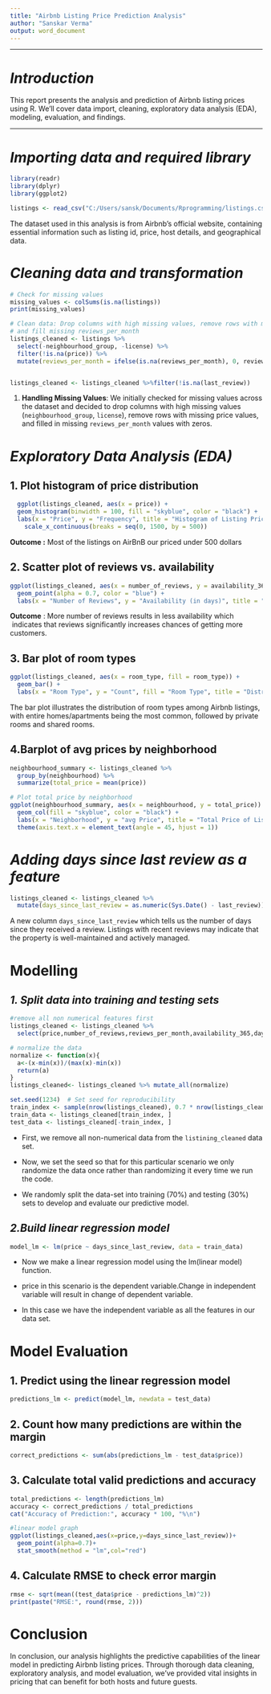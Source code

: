 ---
title: "Airbnb Listing Price Prediction Analysis"
author: "Sanskar Verma"
output: word_document
---

------------------------------------------------------------------------

# ***Introduction***

This report presents the analysis and prediction of Airbnb listing prices using R. We'll cover data import, cleaning, exploratory data analysis (EDA), modeling, evaluation, and findings.

------------------------------------------------------------------------

# *Importing data and required library*

```{r}
library(readr)
library(dplyr)
library(ggplot2)

listings <- read_csv("C:/Users/sansk/Documents/Rprogramming/listings.csv")
```

The dataset used in this analysis is from Airbnb's official website, containing essential information such as listing id, price, host details, and geographical data.

# *Cleaning data and transformation*

```{r}
# Check for missing values
missing_values <- colSums(is.na(listings))
print(missing_values)

# Clean data: Drop columns with high missing values, remove rows with missing price,
# and fill missing reviews_per_month
listings_cleaned <- listings %>%
  select(-neighbourhood_group, -license) %>%
  filter(!is.na(price)) %>%
  mutate(reviews_per_month = ifelse(is.na(reviews_per_month), 0, reviews_per_month))


listings_cleaned <- listings_cleaned %>%filter(!is.na(last_review))

```

1.  **Handling Missing Values**: We initially checked for missing values across the dataset and decided to drop columns with high missing values (`neighbourhood_group`, `license`), remove rows with missing price values, and filled in missing `reviews_per_month` values with zeros.

# *Exploratory Data Analysis (EDA)*

## 1. Plot histogram of price distribution

```{r}
  ggplot(listings_cleaned, aes(x = price)) +
  geom_histogram(binwidth = 100, fill = "skyblue", color = "black") +
  labs(x = "Price", y = "Frequency", title = "Histogram of Listing Prices")+
    scale_x_continuous(breaks = seq(0, 1500, by = 500))

```

**Outcome :** Most of the listings on AirBnB our priced under 500 dollars

## 2. Scatter plot of reviews vs. availability

```{r}
ggplot(listings_cleaned, aes(x = number_of_reviews, y = availability_365)) +
  geom_point(alpha = 0.7, color = "blue") +
  labs(x = "Number of Reviews", y = "Availability (in days)", title = "Impact of Reviews on Availability")


```

**Outcome** : More number of reviews results in less availability which  indicates that reviews significantly increases chances of getting more customers.

## 3. Bar plot of room types

```{r}
ggplot(listings_cleaned, aes(x = room_type, fill = room_type)) +
  geom_bar() +
  labs(x = "Room Type", y = "Count", fill = "Room Type", title = "Distribution of Room Types")

```

The bar plot illustrates the distribution of room types among Airbnb listings, with entire homes/apartments being the most common, followed by private rooms and shared rooms.

## 4.Barplot of avg prices by neighborhood

```{r}
neighbourhood_summary <- listings_cleaned %>%
  group_by(neighbourhood) %>%
  summarize(total_price = mean(price))

# Plot total price by neighborhood
ggplot(neighbourhood_summary, aes(x = neighbourhood, y = total_price)) +
  geom_col(fill = "skyblue", color = "black") +
  labs(x = "Neighborhood", y = "avg Price", title = "Total Price of Listings by Neighborhood") +
  theme(axis.text.x = element_text(angle = 45, hjust = 1))
```

# *Adding days since last review as a feature*

```{r}
listings_cleaned <- listings_cleaned %>%
  mutate(days_since_last_review = as.numeric(Sys.Date() - last_review))
```

A new column `days_since_last_review` which tells us the number of days since they received a review. Listings with recent reviews may indicate that the property is well-maintained and actively managed.

# Modelling

## *1. Split data into training and testing sets*

```{r}
#remove all non numerical features first
listings_cleaned <- listings_cleaned %>%
  select(price,number_of_reviews,reviews_per_month,availability_365,days_since_last_review)

# normalize the data
normalize <- function(x){
  a<-(x-min(x))/(max(x)-min(x))
  return(a)
}
listings_cleaned<- listings_cleaned %>% mutate_all(normalize)

set.seed(1234)  # Set seed for reproducibility
train_index <- sample(nrow(listings_cleaned), 0.7 * nrow(listings_cleaned))
train_data <- listings_cleaned[train_index, ]
test_data <- listings_cleaned[-train_index, ]
```

-   First, we remove all non-numerical data from the `listining_cleaned` data set.

-   Now, we set the seed so that for this particular scenario we only randomize the data once rather than randomizing it every time we run the code.

-   We randomly split the data-set into training (70%) and testing (30%) sets to develop and evaluate our predictive model.

## *2.Build linear regression model*

```{r}
model_lm <- lm(price ~ days_since_last_review, data = train_data)

```

-   Now we make a linear regression model using the lm(linear model) function.

-   price in this scenario is the dependent variable.Change in independent variable will result in change of dependent variable.

-   In this case we have the independent variable as all the features in our data set.

# Model Evaluation

## 1. Predict using the linear regression model

```{r}
predictions_lm <- predict(model_lm, newdata = test_data)
```

## 2. Count how many predictions are within the margin

```{r}
correct_predictions <- sum(abs(predictions_lm - test_data$price))
```

## 3. Calculate total valid predictions and accuracy

```{r}
total_predictions <- length(predictions_lm)
accuracy <- correct_predictions / total_predictions 
cat("Accuracy of Prediction:", accuracy * 100, "%\n")

#linear model graph
ggplot(listings_cleaned,aes(x=price,y=days_since_last_review))+
  geom_point(alpha=0.7)+
  stat_smooth(method = "lm",col="red")
```

## 4. Calculate RMSE to check error margin

```{r}
rmse <- sqrt(mean((test_data$price - predictions_lm)^2))
print(paste("RMSE:", round(rmse, 2)))
```

# Conclusion

In conclusion, our analysis highlights the predictive capabilities of the linear model in predicting Airbnb listing prices. Through thorough data cleaning, exploratory analysis, and model evaluation, we've provided vital insights in pricing that can benefit for both hosts and future guests.
